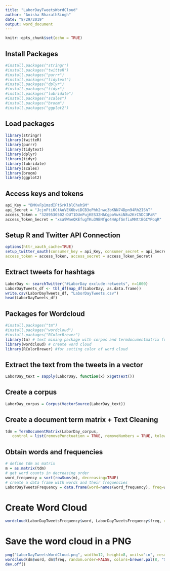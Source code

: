```yaml
---
title: "LaborDayTweetsWordCloud"
author: "Anisha BharathSingh"
date: "8/29/2019"
output: word_document
---
```


```r
knitr::opts_chunk$set(echo = TRUE)
```

## Install Packages
```r
#install.packages("stringr")
#install.packages("twitteR")
#install.packages("purrr")
#install.packages("tidytext")
#install.packages("dplyr")
#install.packages("tidyr")
#install.packages("lubridate")
#install.packages("scales")
#install.packages("broom")
#install.packages("ggplot2")
```

## Load packages
```r
library(stringr)
library(twitteR)
library(purrr)
library(tidytext)
library(dplyr)
library(tidyr)
library(lubridate)
library(scales)
library(broom)
library(ggplot2)
```

## Access keys and tokens
```r
api_Key = "BMKvFp1mzdIFtSrKlblChehSM"
api_Secret = "JcjmFti6CtAuVEX6bviDCB3ePhh2nwc3bKNN74Dpn94Rh2IShT"
access_Token = "3289530502-DUT1DUnPujKES32HACgpoVwkiN8u2KrC5DC3PaR"
access_Token_Secret = "xsa9WneQKEfugTKu39BNfgo44ApfGnfiuMNttBGCYPoqR"
```


## Setup R and Twitter API Connection
```r
options(httr_oauth_cache=TRUE)
setup_twitter_oauth(consumer_key = api_Key, consumer_secret = api_Secret,
access_token = access_Token, access_secret = access_Token_Secret)
```


## Extract tweets for hashtags
```r
LaborDay <- searchTwitter("#LaborDay exclude:retweets", n=1000)
LaborDayTweets_df <- tbl_df(map_df(LaborDay, as.data.frame))
write.csv(LaborDayTweets_df, "LaborDayTweets.csv")
head(LaborDayTweets_df)
```

## Packages for Wordcloud
```r
#install.packages("tm")
#install.packages("wordcloud")
#install.packages("RColorBrewer")
library(tm) # text mining package with corpus and termdocumentmatrix functions
library(wordcloud) # create word cloud
library(RColorBrewer) #for setting color of word cloud
```

## Extract the text from the tweets in a vector
```r
LaborDay_text = sapply(LaborDay, function(x) x$getText())
```

## Create a corpus
```r
LaborDay_corpus = Corpus(VectorSource(LaborDay_text))
```

## Create a document term matrix + Text Cleaning
```r
tdm = TermDocumentMatrix(LaborDay_corpus,
   control = list(removePunctuation = TRUE, removeNumbers = TRUE, tolower = TRUE))
```


## Obtain words and frequencies
```r
# define tdm as matrix
m = as.matrix(tdm)
# get word counts in decreasing order
word_frequency = sort(rowSums(m), decreasing=TRUE) 
# create a data frame with words and their frequencies
LaborDayTweetsFrequency = data.frame(word=names(word_frequency), freq=word_frequency)
```

# Create Word Cloud
```r
wordcloud(LaborDayTweetsFrequency$word, LaborDayTweetsFrequency$freq, random.order=FALSE, colors=brewer.pal(8, "Spectral"))
```

# Save the word cloud in a PNG
```r
png("LaborDayTweetsWordCloud.png", width=12, height=8, units="in", res=300)
wordcloud(dm$word, dm$freq, random.order=FALSE, colors=brewer.pal(8, "Spectral"))
dev.off()
```

